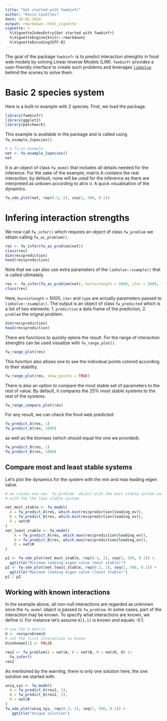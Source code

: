 ```yaml
---
title: "Get started with fwebinfr"
author: "Kevin Cazelles"
date: 26-02-2024
output: rmarkdown::html_vignette
vignette: >
  %\VignetteIndexEntry{Get started with fwebinfr}
  %\VignetteEngine{knitr::rmarkdown}
  %\VignetteEncoding{UTF-8}
---
```


The goal of the package `fwebinfr` is to predict interaction strenghts in food web models by solving Linear Inverse Models (LIM). `fwebinfr` provides a user-friendly interface to create such problems and leverages [`limSolve`](https://CRAN.R-project.org/package=limSolve) behind the scenes to solve them.


# Basic 2 species system

Here is a built-in example with 2 species. First, we load the package.

```R
library(fwebinfr)
library(ggplot2)
library(patchwork)
```

This example is available in the package and is called using `fw_example_2species()`.

```R
# a first example
net <- fw_example_2species()
net
```

It is an object of class `fw_model` that includes all details needed for the inference. For the sake of the example, matrix A contains the real interaction, by default, none will be used for the inference as there are interpreted as unkown according to atrix `U`. A quick visualisation of the dynamics. 

```R
fw_ode_plot(net, rep(0.3, 2), seq(1, 500, 0.1))
```


# Infering interaction strengths

We now call `fw_infer()` which requires an object of class `fw_problem` we obtain calling `fw_as_problem()`.

```R
res <- fw_infer(fw_as_problem(net))
class(res)
dim(res$prediction)
head(res$prediction)
```

Note that we can also use extra parameters of the `limSolve::xsample()` that is called ultimately.

```R
res <- fw_infer(fw_as_problem(net), burninlength = 5000, iter = 5000, type = "mirror")
class(res)
```

Here, `burninlength` = 5000, `iter` and `type` are actually parameters passed to `limSolve::xsample()`. The output is an object of class `fw_predicted` which is a list of two elements: 
  1. `prediction` a data frame of the prediction,
  2. `problem` the orignal problem.
  
```R
dim(res$prediction)
head(res$prediction)
```

There are functions to quickly eplore the result. For the range of interaction strengths can be used visualize with `fw_range_plot()`.

```R
fw_range_plot(res)
```

This function also allows one to see the individual points colored according to their stability.

```R
fw_range_plot(res, show_points = TRUE)
```

There is also an option to compare the most stable set of parameters to the rest of value. By default, it compares the 25% most stable systems to the rest of the systems. 

```R
fw_range_compare_plot(res)
```

For any result, we can check the food web predicted:

```R
fw_predict_A(res, 1)
fw_predict_A(res, 1000)
```

as well as the biomass (which should equal the one we provided).

```R
fw_predict_B(res, 1)
fw_predict_B(res, 1000)
```


## Compare most and least stable systems

Let's plot the dynamics for the system with the min and max leading eigen value.


```R
# we create one new `fw_problem` object with the most stable system and another one
# with the the leas stable system. 

net_most_stable <- fw_model(
  A = fw_predict_A(res, which.min(res$prediction$leading_ev)),
  B = fw_predict_B(res, which.min(res$prediction$leading_ev)),
  R = net$R
)
net_least_stable <- fw_model(
    A = fw_predict_A(res, which.max(res$prediction$leading_ev)),
    B = fw_predict_B(res, which.max(res$prediction$leading_ev)),
    R = net$R
)

p1 <- fw_ode_plot(net_most_stable, rep(0.3, 2), seq(1, 500, 0.1)) + 
  ggtitle("Minimum leading eigen value (most stable)")
p2 <- fw_ode_plot(net_least_stable, rep(0.3, 2), seq(1, 500, 0.1)) +
  ggtitle("Maximum leading eigen value (least stable)")
p1 / p2
```


## Working with known interactions

In the example above, all non-null interactions are regarded as unknown once the `fw_model` object is passed to `fw_problem`. 
In some cases, part of the interaction may be known. To specify what interactions are known, we define U. For instance let's assume `A[1,1]` is known and equals -0.1.

```R
# use the U matrix
U <- res$problem$U
# set the first interaction to known
U$unknown[1] <- FALSE

res2 <- fw_problem(A = net$A, B = net$B, R = net$R, U) |> 
  fw_infer()
res2
```

As mentioned by the warning, there is only one solution here, the one solution we started with.

```R
uniq_sys <- fw_model(
  A = fw_predict_A(res2, 1),
  B = fw_predict_B(res2, 1),
  R = net$R
)
fw_ode_plot(uniq_sys, rep(0.3, 2), seq(1, 500, 0.1)) +
   ggtitle("Unique solution")
```